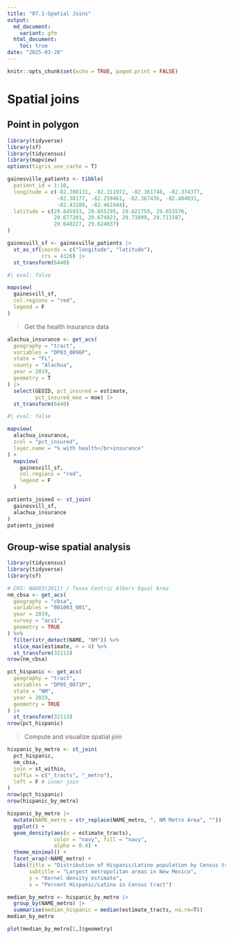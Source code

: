 ```yaml
---
title: "07.1-Spatial Joins"
output: 
  md_document:
    variant: gfm
  html_document:
    toc: true
date: "2025-03-28"
---
```


```r
knitr::opts_chunk$set(echo = TRUE, paged.print = FALSE)
```

# Spatial joins

## Point in polygon

```r
library(tidyverse)
library(sf)
library(tidycensus)
library(mapview)
options(tigris_use_cache = T)
```

```r
gainesville_patients <- tibble(
  patient_id = 1:10,
  longitude = c(-82.308131, -82.311972, -82.361748, -82.374377, 
                -82.38177, -82.259461, -82.367436, -82.404031, 
                -82.43289, -82.461844),
  latitude = c(29.645933, 29.655195, 29.621759, 29.653576, 
               29.677201, 29.674923, 29.71099, 29.711587, 
               29.648227, 29.624037)
)
```

```r
gainesvill_sf <- gainesville_patients |> 
  st_as_sf(coords = c("longitude", "latitude"),
           crs = 4326) |> 
  st_transform(6440)
```

```r
#| eval: false

mapview(
  gainesvill_sf,
  col.regions = "red",
  legend = F
)
```

> Get the health insurance data

```r
alachua_insurance <- get_acs(
  geography = "tract",
  variables = "DP03_0096P",
  state = "FL",
  county = "Alachua",
  year = 2019, 
  geometry = T
) |> 
  select(GEOID, pct_insured = estimate, 
         pct_insured_moe = moe) |> 
  st_transform(6440)
```

```r
#| eval: false

mapview(
  alachua_insurance,
  zcol = "pct_insured",
  layer.name = "% with health</br>insurance"
) +
  mapview(
    gainesvill_sf,
    col.regions = "red",
    legend = F
  )
```

```r
patients_joined <- st_join(
  gainesvill_sf,
  alachua_insurance
)
patients_joined
```

## Group-wise spatial analysis

```r
library(tidycensus)
library(tidyverse)
library(sf)

# CRS: NAD83(2011) / Texas Centric Albers Equal Area
nm_cbsa <- get_acs(
  geography = "cbsa",
  variables = "B01003_001",
  year = 2019,
  survey = "acs1",
  geometry = TRUE
) %>%
  filter(str_detect(NAME, "NM")) %>%
  slice_max(estimate, n = 4) %>%
  st_transform(32113)
nrow(nm_cbsa)
```

```r
pct_hispanic <- get_acs(
  geography = "tract",
  variables = "DP05_0071P",
  state = "NM",
  year = 2019,
  geometry = TRUE
) |> 
  st_transform(32113)
nrow(pct_hispanic)
```

> Compute and visualize spatial join

```r
hispanic_by_metro <- st_join(
  pct_hispanic,
  nm_cbsa,
  join = st_within,
  suffix = c("_tracts", "_metro"),
  left = F # inner join
)
nrow(pct_hispanic)
nrow(hispanic_by_metro)
```

```r
hispanic_by_metro |> 
  mutate(NAME_metro = str_replace(NAME_metro, ", NM Metro Area", "")) |> 
  ggplot() +
  geom_density(aes(x = estimate_tracts), 
               color = "navy", fill = "navy",
               alpha = 0.4) +
  theme_minimal() +
  facet_wrap(~NAME_metro) +
  labs(title = "Distribution of Hispanic/Latino population by Census tract",
       subtitle = "Largest metropolitan areas in New Mexico",
       y = "Kernel density estimate",
       x = "Percent Hispanic/Latino in Census tract")
```

```r
median_by_metro <- hispanic_by_metro |> 
  group_by(NAME_metro) |> 
  summarise(median_hispanic = median(estimate_tracts, na.rm=T))
median_by_metro
```

```r
plot(median_by_metro[1,]$geometry)
```
